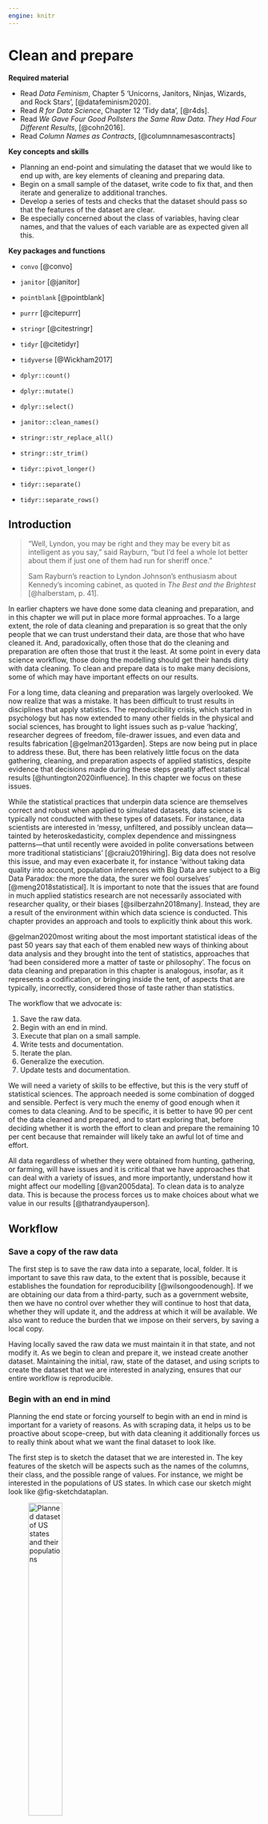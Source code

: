 ```yaml
---
engine: knitr
---
```


# Clean and prepare {#sec-clean-and-prepare}

**Required material**

- Read *Data Feminism*, Chapter 5 'Unicorns, Janitors, Ninjas, Wizards, and Rock Stars', [@datafeminism2020].
- Read *R for Data Science*, Chapter 12 'Tidy data', [@r4ds].
- Read *We Gave Four Good Pollsters the Same Raw Data. They Had Four Different Results*, [@cohn2016].
- Read *Column Names as Contracts*, [@columnnamesascontracts]

**Key concepts and skills**

- Planning an end-point and simulating the dataset that we would like to end up with, are key elements of cleaning and preparing data.
- Begin on a small sample of the dataset, write code to fix that, and then iterate and generalize to additional tranches.
- Develop a series of tests and checks that the dataset should pass so that the features of the dataset are clear.
- Be especially concerned about the class of variables, having clear names, and that the values of each variable are as expected given all this.


**Key packages and functions**

- `convo` [@convo]
- `janitor` [@janitor]
- `pointblank` [@pointblank]
- `purrr` [@citepurrr]
- `stringr` [@citestringr]
- `tidyr` [@citetidyr]
- `tidyverse` [@Wickham2017]

- `dplyr::count()`
- `dplyr::mutate()`
- `dplyr::select()`
- `janitor::clean_names()`
- `stringr::str_replace_all()`
- `stringr::str_trim()`
- `tidyr::pivot_longer()`
- `tidyr::separate()`
- `tidyr::separate_rows()`

## Introduction

> "Well, Lyndon, you may be right and they may be every bit as intelligent as you say," said Rayburn, "but I'd feel a whole lot better about them if just one of them had run for sheriff once."
> 
> Sam Rayburn's reaction to Lyndon Johnson's enthusiasm about Kennedy's incoming cabinet, as quoted in *The Best and the Brightest* [@halberstam, p. 41].

In earlier chapters we have done some data cleaning and preparation, and in this chapter we will put in place more formal approaches. To a large extent, the role of data cleaning and preparation is so great that the only people that we can trust understand their data, are those that who have cleaned it. And, paradoxically, often those that do the cleaning and preparation are often those that trust it the least. At some point in every data science workflow, those doing the modelling should get their hands dirty with data cleaning. To clean and prepare data is to make many decisions, some of which may have important effects on our results.

For a long time, data cleaning and preparation was largely overlooked. We now realize that was a mistake. It has been difficult to trust results in disciplines that apply statistics. The reproducibility crisis, which started in psychology but has now extended to many other fields in the physical and social sciences, has brought to light issues such as p-value 'hacking', researcher degrees of freedom, file-drawer issues, and even data and results fabrication [@gelman2013garden]. Steps are now being put in place to address these. But, there has been relatively little focus on the data gathering, cleaning, and preparation aspects of applied statistics, despite evidence that decisions made during these steps greatly affect statistical results [@huntington2020influence]. In this chapter we focus on these issues.

While the statistical practices that underpin data science are themselves correct and robust when applied to simulated datasets, data science is typically not conducted with these types of datasets. For instance, data scientists are interested in 'messy, unfiltered, and possibly unclean data---tainted by heteroskedasticity, complex dependence and missingness patterns---that until recently were avoided in polite conversations between more traditional statisticians' [@craiu2019hiring]. Big data does not resolve this issue, and may even exacerbate it, for instance 'without taking data quality into account, population inferences with Big Data are subject to a Big Data Paradox: the more the data, the surer we fool ourselves' [@meng2018statistical]. It is important to note that the issues that are found in much applied statistics research are not necessarily associated with researcher quality, or their biases [@silberzahn2018many]. Instead, they are a result of the environment within which data science is conducted. This chapter provides an approach and tools to explicitly think about this work.

@gelman2020most writing about the most important statistical ideas of the past 50 years say that each of them enabled new ways of thinking about data analysis and they brought into the tent of statistics, approaches that 'had been considered more a matter of taste or philosophy'. The focus on data cleaning and preparation in this chapter is analogous, insofar, as it represents a codification, or bringing inside the tent, of aspects that are typically, incorrectly, considered those of taste rather than statistics.

The workflow that we advocate is:

1. Save the raw data.
2. Begin with an end in mind.
3. Execute that plan on a small sample.
4. Write tests and documentation. 
5. Iterate the plan.
6. Generalize the execution.
7. Update tests and documentation.

We will need a variety of skills to be effective, but this is the very stuff of statistical sciences. The approach needed is some combination of dogged and sensible. Perfect is very much the enemy of good enough when it comes to data cleaning. And to be specific, it is better to have 90 per cent of the data cleaned and prepared, and to start exploring that, before deciding whether it is worth the effort to clean and prepare the remaining 10 per cent because that remainder will likely take an awful lot of time and effort.

All data regardless of whether they were obtained from hunting, gathering, or farming, will have issues and it is critical that we have approaches that can deal with a variety of issues, and more importantly, understand how it might affect our modelling [@van2005data]. To clean data is to analyze data. This is because the process forces us to make choices about what we value in our results [@thatrandyauperson].





## Workflow

### Save a copy of the raw data

The first step is to save the raw data into a separate, local, folder. It is important to save this raw data, to the extent that is possible, because it establishes the foundation for reproducibility [@wilsongoodenough]. If we are obtaining our data from a third-party, such as a government website, then we have no control over whether they will continue to host that data, whether they will update it, and the address at which it will be available. We also want to reduce the burden that we impose on their servers, by saving a local copy.

Having locally saved the raw data we must maintain it in that state, and not modify it. As we begin to clean and prepare it, we instead create another dataset. Maintaining the initial, raw, state of the dataset, and using scripts to create the dataset that we are interested in analyzing, ensures that our entire workflow is reproducible. 


### Begin with an end in mind

Planning the end state or forcing yourself to begin with an end in mind is important for a variety of reasons. As with scraping data, it helps us to be proactive about scope-creep, but with data cleaning it additionally forces us to really think about what we want the final dataset to look like. 

The first step is to sketch the dataset that we are interested in. The key features of the sketch will be aspects such as the names of the columns, their class, and the possible range of values. For instance, we might be interested in the populations of US states. In which case our sketch might look like @fig-sketchdataplan.

![Planned dataset of US states and their populations](figures/state_population_sketch.png){#fig-sketchdataplan width=40% fig-align="center"}

In this case, the sketch forces us to decide whether we want full names or abbreviations for the state names, and that the population has been measured in millions. The process of sketching this end-point has forced us to make decisions early on, and be clear about our desired end state.

We then implement that using code to simulate data. Again, this process forces us to think about what reasonable values look like in our dataset because we are literally forced to decide which functions to use. Thinking carefully about the membership of each column here, for instance if the column is meant to be 'gender' then values such as 'male', 'female', 'other', and 'unknown' may be expected, but a number such as '1,000' would likely be unexpected. It also forces us to be explicit about variable names because we have to assign the outputs of those functions to a variable. For instance, we could simulate some data for the population data. 

```r
#| message: false
#| warning: false

library(tidyverse)

set.seed(853)

simulated_tfr <- 
  tibble(
    state = state.name,
    population = runif(n = 50, min = 0, max = 50) |> round(digits = 2)
  )

simulated_tfr
```

Our purpose, during data cleaning and preparation, is to then bring our raw data close to that plan. Ideally, we would plan so that the desired end-state of our dataset is 'tidy data', which was introduced in Chapter \@ref(r-essentials). 


<!-- 1. Each variable is a column. -->
<!-- 2. Each observation is a row. -->
<!-- 3. Each observational unit is a table. -->

<!-- The following is a reminder of data in a tidy format. -->

<!-- ```{r} -->
<!-- tibble( -->
<!--   name = c("Alfred", "Ben", "Chris", "Daniela", "Emma"), -->
<!--   age_group = c("0-9", "10-19", "0-9", "0-9", "10-19"), -->
<!--   response_time = c(0, 9, 3, 3, 8), -->
<!--   ) -->



### Start small

Having thoroughly planned we can turn to the raw data that we are dealing with. Usually, regardless of what the raw data look like, we want to manipulate them into a rectangular dataset as quickly as possible. This allows us to use our family `dplyr` verbs and `tidyverse` approaches. For instance, let us assume that we are starting with some `.txt` file.

The first step is to look for regularities in the dataset. We are wanting to end up with tabular data, which means that we need some type of delimiter to distinguish different columns. Ideally this might be features such as a comma, a semicolon, a tab, a double space, or a line break. 

```r
#| eval: false

Alabama, 5
Alaska, 0.7
Arizona, 7
Arkansas, 3
California, 40
```

In worse cases there may be some regular feature of the dataset that we can take advantage of. For instance, sometimes various text is repeated.

```r
#| eval: false

State is Alabama and population is 5 million.
State is Alaska and population is 0.7 million.
State is Arizona and population is 7 million.
State is Arkansas and population is 3 million.
State is California and population is 40 million.
```

In this case, although we do not have a traditional delimiter we can use the regularity of 'State is ' and ' and population is ' to get what we need. A more difficult case is when we do not have line breaks.

```r
#| eval: false

Alabama 5 Alaska 0.7 Arizona 7 Arkansas 3 California 40
```

One way to approach this is to take advantage of the different classes and values that we are looking for. For instance, in this case, we know that we are after US states, so there are only 50 possible options, and we could use the existence of these as a delimiter. We could also use the fact that population is a number here, and so split based on a space followed by a number.

We will now go through the process of converting this last example into tidy data using `tidyr` [@citetidyr].

```r
raw_data <-
  c('Alabama 5 Alaska 0.7 Arizona 7 Arkansas 3 California 40')

data_as_tibble <-
  tibble(raw = raw_data)

tidy_data <-
  data_as_tibble |>
  separate(col = raw,
           into = letters[1:5],
           sep = "(?<=[[:digit:]]) ") |>
  pivot_longer(cols = letters[1:5],
               names_to = "drop_me",
               values_to = "separate_me") |>
  separate(col = separate_me,
           into = c('state', 'population'),
           sep = " (?=[[:digit:]])") |>
  select(-drop_me)

tidy_data
```


### Write tests and documentation

<!-- We are attempting to triangulate the situation. -->

Having established a rectangular dataset, albeit a messy one, we should begin to look at the classes that we have. We do not necessarily want to fix the classes at this point, because that can result in us losing data. But we look at the class to see what it is, and then compare it to our simulated dataset to see where it needs to get to. We note the columns where it is different.

Before changing the class and before going onto more bespoke issues, we should deal with some of the common issues in each class. Some common issues are:

- Commas and other punctuation, such as denomination signs in columns that should be numeric.
- Inconsistent formatting of dates, such as 'December' and 'Dec' and '12'.
- Unexpected characters, especially in unicode, which may not display consistently.

Typically, we want to fix anything immediately obvious. For instance, remove commas that have been used to group digits in currencies. However, the situation will typically quickly become dire. What we need to do is to look at the membership of each group, and then triage what we will fix. We should probably make the decision of how to triage based on what is likely to have the largest impact. That usually means starting with the counts, sorting in descending order, and then dealing with each as they come.

When the tests of membership are passed, then finally we can change the class, and run all the tests again. We are adapting this idea from the software development approach of unit testing. Tests are crucial because the enable us to understand whether software (or in this case data) is fit for purpose [@buildingsoftwaretogether].

Let us run through an example with a collection of strings, some of which are slightly wrong. This type of output is typical of OCR, which often gets most of the way there, but not quite.

```r
messy_string <-
  c('Patricia, Ptricia, PatricIa, Patncia, PatricIa, Patricia, Patricia, Patric1a, Patricia , 8atricia')

messy_string
```

As before, we first want to get this into a rectangular dataset.

```r
messy_data <- 
  tibble(names = messy_string) |> 
  separate_rows(names, sep = ", ") 

messy_data
```

We now need decide which of these errors we are going to fix. To help us decide which are most important, we will create a count.

```r
messy_data |> 
  count(names, sort = TRUE)
```

The most common element is the correct one, which is great. The next one - 'PatricIa' - looks like the 'i' has been incorrectly capitalized, and the one after that - '8atricia' - is distinguished by an '8' instead of a 'P'. Let us quickly fix these issues and then redo the count.

```r
messy_data <- 
  messy_data |> 
  mutate(names = str_replace_all(names, 'PatricIa', 'Patricia'),
         names = str_replace_all(names, '8atricia', 'Patricia')
         )

messy_data |> 
  count(names, sort = TRUE)
```

Already this is much better and 60 per cent of the values are correct, compared with earlier where it was 30 per cent. There are two more obvious errors - 'Ptricia' and 'Patncia' - with the first missing an 'a' and the second having an 'n' where the 'ri' should be. Again, we can quickly update and fix those.

```r
messy_data <- 
  messy_data |> 
  mutate(names = str_replace_all(names, 'Ptricia', 'Patricia'),
         names = str_replace_all(names, 'Patncia', 'Patricia')
         )

messy_data |> 
  count(names, sort = TRUE)
```

We have achieved an 80 per cent fix with not too much effort. The two remaining issues are more subtle. The first - 'Patric1a' - has occurred because the 'i' has been incorrectly coded as an '1'. In some fonts this will show up, but in others it will be more difficult to see. This is a common issue, especially with OCR, and something to be aware of. The second - 'Patricia ' - is similarly subtle and is occurring because there is a trailing space. Again, trailing and leading spaces are a common issue and we can address them with `str_trim()`. After we fix these two remaining issues then we will have all entries corrected.

```r
cleaned_data <- 
  messy_data |> 
  mutate(names = str_replace_all(names, 'Patric1a', 'Patricia'),
         names = str_trim(names, side = c("right"))
         )

cleaned_data |> 
  count(names, sort = TRUE)
```

We have been doing the tests in our head in this example. We know that we are hoping for 'Patricia'. But we can start to document this test as well. One way is to look to see if values other than 'Patricia' exist in the dataset.

```r
check_me <- 
  cleaned_data |> 
  filter(names != "Patricia")

if (nrow(check_me) > 0) {
  print("Still have values that are not Patricia!")
}
```

We can make things a little more imposing by stopping our code execution if the condition is not met with `stopifnot()`. To use that we define a condition that we would like met. We could implement this type of check throughout our code. For instance, if we expected there to be a certain number of rows in the dataset, or for a certain column to have various properties, such as being an integer, or a factor.

```r
stopifnot(nrow(check_me) == 0)
```

We can use `stopifnot()` to ensure that our script is working as expected as it goes through. Another way that is especially used

Another way to write tests for our dataset is to use `testthat` [@testthat]. Although developed for testing packages, we can use the same functionality to test our datasets. For instance, we can use `expect_length()` to check the length of a dataset and could use `expect_equal()` to check the content.

```r
#| message: false
#| warning: false

library(testthat)

expect_length(check_me, 1)
expect_equal(class(cleaned_data$names), "character")
expect_equal(unique(cleaned_data$names), "Patricia")
```

If the tests pass then nothing happens, and if the tests fail then the script will stop.

### Iterate, generalize and update

We could now iterate the plan. In this most recent case, we started with 10 entries. There is no reason that we could not increase this to 100 or even 1,000. We may need to generalize the cleaning procedures and tests. But eventually we would start to being the dataset into some sort of order.

## Case study: Kenya census

### Gather and clean data

To make this all more clear, let us gather, clean, and prepare some data from the 2019 Kenyan census. The distribution of population by age, sex, and administrative unit from the 2019 Kenyan census can be downloaded [here](https://www.knbs.or.ke/?wpdmpro=2019-kenya-population-and-housing-census-volume-iii-distribution-of-population-by-age-sex-and-administrative-units). While this format as a PDF makes it easy to look up a particular result, it is not overly useful if we want to model the data. In order to be able to do that, we need to convert a PDF of Kenyan census results of counts, by age and sex, by county and sub-county, into a tidy dataset that can be analyzed. We will use `janitor` [@janitor], `pdftools` [@pdftools], `tidyverse` [@tidyverse], and `stringi` [@stringi]. 

```r
#| message: false
#| warning: false

library(janitor)
library(pdftools)
library(purrr)
library(tidyverse)
library(stringi)
```

And we can then download^[If the Kenyan government link breaks then replace their URL with: https://www.tellingstorieswithdata.com/inputs/pdfs/2019_Kenya_census.pdf.] and read in the PDF of the 2019 Kenyan census. When we have a PDF and want to read the content into R, then `pdf_text()` from `pdftools` [@pdftools] is useful. It works well for many recently produced PDFs because the content is text which it can extract. But if the PDF is an image, then `pdf_text()` will not work. Instead, the PDF will first need to go through OCR, which was covered in Chapter \@ref(gather-data).

```r
#| eval: false
#| include: true

download.file(
  "https://www.knbs.or.ke/download/2019-kenya-population-and-housing-census-volume-iii-distribution-of-population-by-age-sex-and-administrative-units/?wpdmdl=5729&refresh=620561f1ce3ad1644519921", 
  "2019_Kenya_census.pdf",
  mode="wb")

all_content <- pdf_text("2019_Kenya_census.pdf")
```

```r
#| eval: true
#| include: false

# INTERNAL

all_content <- pdf_text("inputs/pdfs/2019_Kenya_census.pdf")
```

We can see an example page of the PDF of the 2019 Kenyan census (@fig-examplekenyancensuspage).

![Example page from the 2019 Kenyan census](figures/2020-04-10-screenshot-of-census.png){#fig-examplekenyancensuspage width=90% fig-align="center"}


The first challenge is to get the dataset into a format that we can more easily manipulate. We will consider each page of the PDF and extract the relevant parts. To do this, we first write a function, and then apply it to each page. 

```r
# The function is going to take an input of a page
get_data <- function(i){
  # i = 467
  # Just look at the page of interest
  # Based on Bob Rudis: https://stackoverflow.com/a/47793617
  just_page_i <- stri_split_lines(all_content[[i]])[[1]] 
  
  just_page_i <- just_page_i[just_page_i != ""]
  
  # Grab the name of the location
  area <- just_page_i[3] |> str_squish()
  area <- str_to_title(area)
  
  # Grab the type of table
  type_of_table <- just_page_i[2] |> str_squish()
  
  # Get rid of the top matter
  # Manually for now, but could create some rules if needed
  just_page_i_no_header <- just_page_i[5:length(just_page_i)] 
  
  # Get rid of the bottom matter
  # Manually for now, but could create some rules if needed
  just_page_i_no_header_no_footer <- just_page_i_no_header[1:62] 
  
  # Convert into a tibble
  demography_data <- tibble(all = just_page_i_no_header_no_footer)
  
  # Split columns
  demography_data <-
    demography_data |>
    mutate(all = str_squish(all)) |> # Any space more than two spaces is reduced
    mutate(all = str_replace(all, "10 -14", "10-14")) |> # One specific issue
    mutate(all = str_replace(all, "Not Stated", "NotStated")) |> # And another
    separate(col = all,
             into = c("age", "male", "female", "total", "age_2", "male_2", "female_2", "total_2"),
             sep = " ", # Works fine because the tables are nicely laid out
             remove = TRUE,
             fill = "right",
             extra = "drop"
    )
  
  # They are side by side at the moment, need to append to bottom
  demography_data_long <-
    rbind(demography_data |> select(age, male, female, total),
          demography_data |>
            select(age_2, male_2, female_2, total_2) |>
            rename(age = age_2, male = male_2, female = female_2, total = total_2)
    )
  
  # There is one row of NAs, so remove it
  demography_data_long <- 
    demography_data_long |> 
    remove_empty(which = c("rows"))
  
  # Add the area and the page
  demography_data_long$area <- area
  demography_data_long$table <- type_of_table
  demography_data_long$page <- i
  
  rm(just_page_i,
     i,
     area,
     type_of_table,
     just_page_i_no_header,
     just_page_i_no_header_no_footer,
     demography_data)
  
  return(demography_data_long)
}
```

We now have a function that does what we need to each page of the PDF. We will use `map_dfr()` from `purrr` [@citepurrr] to apply that function to each page, and then combine all the outputs into one tibble.

```r
# Run through each relevant page and get the data
pages <- c(30:513)
all_tables <- map_dfr(pages, get_data)
rm(pages, get_data)
```

```r
all_tables
```

Having got it into a rectangular format, we now need to clean the dataset to make it useful.

The first step is to make the numbers into actual numbers, rather than characters. Before we can convert the type, we need to remove anything that is not a number otherwise that cell will be converted into an NA. We first identify any values that are not numbers so that we can remove them. 

```r
# Need to convert male, female, and total to integers
# First find the characters that should not be in there
all_tables |> 
  select(male, female, total) |>
  mutate_all(~str_remove_all(., "[:digit:]")) |> 
  mutate_all(~str_remove_all(., ",")) |>
  mutate_all(~str_remove_all(., "_")) |>
  mutate_all(~str_remove_all(., "-")) |> 
  distinct()

# We clearly need to remove ",", "_", and "-". 
# This also highlights a few issues on p. 185 that need to be manually adjusted
# https://twitter.com/RohanAlexander/status/1244337583016022018
all_tables$male[all_tables$male == "23-Jun"] <- 4923
all_tables$male[all_tables$male == "15-Aug"] <- 4611
```

While we could use `janitor` here, it is worthwhile at least first looking at what is going on because sometimes there is odd stuff that `janitor` (and other packages) will deal with, but not in a way that we want. In this case, the Kenyan government used Excel or similar, and this has converted two entries into dates. If we just took the numbers from the column then we would have 23 and 15 here, but by inspecting the column we can use Excel to reverse the process and enter the correct values of 4,923 and 4,611, respectively.

Having identified everything that needs to be removed, we can do the actual removal and convert our character column of numbers to integers.

```r
#| echo: true

all_tables <-
  all_tables |>
  mutate_at(vars(male, female, total), ~str_remove_all(., ",")) |>
  mutate_at(vars(male, female, total), ~str_replace(., "_", "0")) |>
  mutate_at(vars(male, female, total), ~str_replace(., "-", "0")) |>
  mutate_at(vars(male, female, total), ~as.integer(.))

all_tables
```

The next thing to clean is the areas. We know that there are 47 counties in Kenya, and a large number of sub-counties. The Kenyan government purports to provide a list on pages 19 to 22 of the PDF (document pages 7 to 10). But this list is not complete, and there are a few minor issues that we will deal with later. In any case, we first need to fix a few inconsistencies.

```r
# Fix some area names
all_tables$area[all_tables$area == "Taita/ Taveta"] <- "Taita/Taveta"
all_tables$area[all_tables$area == "Elgeyo/ Marakwet"] <- "Elgeyo/Marakwet"
all_tables$area[all_tables$area == "Nairobi City"] <- "Nairobi"
```

Kenya has 47 counties, each of which has sub-counties. The PDF has them arranged as the county data then the sub-counties, without designating which is which. We can use the names, to a certain extent, but in a handful of cases, there is a sub-county that has the same name as a county, so we need to first fix that.

The PDF is made-up of three tables. So we can first get the names of the counties based on those final two tables and then reconcile them to get a list of the counties.


```r
#| echo: true

all_tables$table |> 
  table()
```

```r
#| echo: true

list_counties <- 
  all_tables |> 
  filter(table %in% c("Table 2.4a: Distribution of Rural Population by Age, Sex* and County",
                      "Table 2.4b: Distribution of Urban Population by Age, Sex* and County")
         ) |> 
  select(area) |> 
  distinct()

list_counties
```

As we hoped, there are 47 of them. But before we can add a flag based on those names, we need to deal with the sub-counties that share their name. We will do this based on the page, then looking it up and deciding which is the county page and which is the sub-county page.

```r
#| echo: true

all_tables |> 
  filter(table == "Table 2.3: Distribution of Population by Age, Sex*, County and Sub- County") |> 
  filter(area %in% c("Busia",
                     "Garissa",
                     "Homa Bay",
                     "Isiolo",
                     "Kiambu",
                     "Machakos",
                     "Makueni",
                     "Samburu",
                     "Siaya",
                     "Tana River",
                     "Vihiga",
                     "West Pokot")
         ) |> 
  select(area, page) |> 
  distinct()
```

Now we can add the flag for whether the area is a county, and adjust for the ones that are troublesome,

```r
#| echo: true

all_tables <- 
  all_tables |> 
  mutate(area_type = if_else(area %in% list_counties$area, "county", "sub-county"))

all_tables <- 
  all_tables |> 
  mutate(area_type = case_when(
    area == "Samburu" & page == 42 ~ "sub-county",
    area == "Tana River" & page == 56 ~ "sub-county",
    area == "Garissa" & page == 69 ~ "sub-county",
    area == "Isiolo" & page == 100 ~ "sub-county",
    area == "Machakos" & page == 154 ~ "sub-county",
    area == "Makueni" & page == 164 ~ "sub-county",
    area == "Kiambu" & page == 213 ~ "sub-county",
    area == "West Pokot" & page == 233 ~ "sub-county",
    area == "Vihiga" & page == 333 ~ "sub-county",
    area == "Busia" & page == 353 ~ "sub-county",
    area == "Siaya" & page == 360 ~ "sub-county",
    area == "Homa Bay" & page == 375 ~ "sub-county",
    TRUE ~ area_type
    )
  )

rm(list_counties)

all_tables
```

Having dealt with the areas, we can deal with the ages. First, we need to fix some clear errors.

```r
table(all_tables$age) |> head()
unique(all_tables$age) |> head()

# Looks like there should be 484, so need to follow up on some:
all_tables$age[all_tables$age == "NotStated"] <- "Not Stated"
all_tables$age[all_tables$age == "43594"] <- "5-9"
all_tables$age[all_tables$age == "43752"] <- "10-14"
all_tables$age[all_tables$age == "9-14"] <- "5-9"
all_tables$age[all_tables$age == "10-19"] <- "10-14"
```

The census has done some of the work of putting together age-groups for us, but we want to make it easy to just focus on the counts by single-year-age. As such we will add a flag as to the type of age it is: an age group, such as "ages 0 to 5", or a single age, such as "1".

```r
all_tables$age_type <-
  if_else(str_detect(all_tables$age, c("-")), "age-group", "single-year")
all_tables$age_type <-
  if_else(str_detect(all_tables$age, c("Total")),
          "age-group",
          all_tables$age_type)
```

At the moment, age is a character variable. We have a decision to make here. We do not want it to be a character variable (because it will not graph properly), but we do not want it to be numeric, because there is `total` and `100+` in there. For now, we will just make it into a factor, and at least that will be able to be nicely graphed.

```r
all_tables$age <- as_factor(all_tables$age)
```



### Check data

Having gathered and cleaned the data, we would like to run a few checks. Given the format of the data, we can check that 'total' is the sum of 'male' and 'female'. (While we would prefer to use different groupings, this is what the Kenyan government collected and makes available.)

```r
#| echo: true

follow_up <- 
  all_tables |> 
  mutate(check_sum = male + female,
         totals_match = if_else(total == check_sum, 1, 0)
         ) |> 
  filter(totals_match == 0)
```

And we can adjust the one that looks to be wrong.

```r
#| echo: true

# There is just one that looks wrong
all_tables$male[all_tables$age == "10" & all_tables$page == 187] <- as.integer(1)

rm(follow_up)
```

The Kenyan census provides different tables for the total of each county and sub-county; and then within each county, for the number in an urban area in that county, and the number in a urban area in that county. Some counties only have an urban count, but we would like to make sure that the sum of rural and urban counts equals the total count. This requires pivoting the data from long to wide.

First, we construct different tables for each of the three. 

```r
#| echo: true

# Table 2.3
table_2_3 <- all_tables |> 
  filter(table == "Table 2.3: Distribution of Population by Age, Sex*, County and Sub- County")
table_2_4a <- all_tables |> 
  filter(table == "Table 2.4a: Distribution of Rural Population by Age, Sex* and County")
table_2_4b <- all_tables |> 
  filter(table == "Table 2.4b: Distribution of Urban Population by Age, Sex* and County")
```

Then having constructed the constituent parts, we can join then based on age, area, and whether it is a county.

```r
both_2_4s <-
#| echo: true
  full_join(
    table_2_4a,
    table_2_4b,
    by = c("age", "area", "area_type"),
    suffix = c("_rural", "_urban")
  )

all <-
  full_join(
    table_2_3,
    both_2_4s,
    by = c("age", "area", "area_type"),
    suffix = c("_all", "_")
  )

all <-
  all |>
  mutate(
    page = glue::glue(
      'Total from p. {page}, rural from p. {page_rural}, urban from p. {page_urban}'
    )
  ) |>
  select(
    -page,
    -page_rural,
    -page_urban,-table,
    -table_rural,
    -table_urban,-age_type_rural,
    -age_type_urban
  )

rm(both_2_4s, table_2_3, table_2_4a, table_2_4b)
```

We can now check that the sum of rural and urban is the same as the total.

```r
#| echo: true

follow_up <- 
  all |> 
  mutate(total_from_bits = total_rural + total_urban,
         check_total_is_rural_plus_urban = if_else(total == total_from_bits, 1, 0),
         total_from_bits - total) |> 
  filter(check_total_is_rural_plus_urban == 0)

head(follow_up)
rm(follow_up)
```

There are just a few, but as they only have a difference of 1, we will just move on.

Finally, we want to check that the single age counts sum to the age-groups.

```r
#| echo: true

follow_up <- 
  all |> 
  mutate(groups = case_when(age %in% c("0", "1", "2", "3", "4", "0-4") ~ "0-4",
                            age %in% c("5", "6", "7", "8", "9", "5-9") ~ "5-9",
                            age %in% c("10", "11", "12", "13", "14", "10-14") ~ "10-14",
                            age %in% c("15", "16", "17", "18", "19", "15-19") ~ "15-19",
                            age %in% c("20", "21", "22", "23", "24", "20-24") ~ "20-24",
                            age %in% c("25", "26", "27", "28", "29", "25-29") ~ "25-29",
                            age %in% c("30", "31", "32", "33", "34", "30-34") ~ "30-34",
                            age %in% c("35", "36", "37", "38", "39", "35-39") ~ "35-39",
                            age %in% c("40", "41", "42", "43", "44", "40-44") ~ "40-44",
                            age %in% c("45", "46", "47", "48", "49", "45-49") ~ "45-49",
                            age %in% c("50", "51", "52", "53", "54", "50-54") ~ "50-54",
                            age %in% c("55", "56", "57", "58", "59", "55-59") ~ "55-59",
                            age %in% c("60", "61", "62", "63", "64", "60-64") ~ "60-64",
                            age %in% c("65", "66", "67", "68", "69", "65-69") ~ "65-69",
                            age %in% c("70", "71", "72", "73", "74", "70-74") ~ "70-74",
                            age %in% c("75", "76", "77", "78", "79", "75-79") ~ "75-79",
                            age %in% c("80", "81", "82", "83", "84", "80-84") ~ "80-84",
                            age %in% c("85", "86", "87", "88", "89", "85-89") ~ "85-89",
                            age %in% c("90", "91", "92", "93", "94", "90-94") ~ "90-94",
                            age %in% c("95", "96", "97", "98", "99", "95-99") ~ "95-99",
                            TRUE ~ "Other")
         ) |> 
  group_by(area_type, area, groups) |> 
  mutate(group_sum = sum(total, na.rm = FALSE),
         group_sum = group_sum / 2,
         difference = total - group_sum) |> 
  ungroup() |> 
  filter(age == groups) |> 
  filter(total != group_sum) 

head(follow_up)

rm(follow_up)
```

Mt. Kenya Forest, Aberdare Forest, Kakamega Forest are all slightly dodgy. It does not seem to be in the documentation, but it looks like the Kenyan government has apportioned these between various countries. This is understandable, and unlikely to be a big deal, so, again, we will just move on.

### Tidy-up

Now that we are confident that everything is looking good, we can just convert it to tidy format. This will make it easier to work with.

```r
all <-
  all |>
  rename(male_total = male,
         female_total = female,
         total_total = total) |>
  pivot_longer(
    cols = c(
      male_total,
      female_total,
      total_total,
      male_rural,
      female_rural,
      total_rural,
      male_urban,
      female_urban,
      total_urban
    ),
    names_to = "type",
    values_to = "number"
  ) |>
  separate(
    col = type,
    into = c("gender", "part_of_area"),
    sep = "_"
  ) |>
  select(area, area_type, part_of_area, age, age_type, gender, number)

head(all)
```

```r
#| include: false
#| eval: false

write_csv(all, file = "outputs/data/cleaned_kenya_2019_census.csv")
```


The original purpose of cleaning this dataset was to make a table for @alexander2021bayesian. Just to bring this all together, we could make a graph of single-year counts, by gender, for Nairobi (@fig-monicasnairobigraph)).

```r
#| echo: true

monicas_dataset <- 
  all |> 
  filter(area_type == "county") |> 
  filter(part_of_area == "total") |>
  filter(age_type == "single-year") |> 
  select(area, age, gender, number)

head(monicas_dataset)
```

```r
#| label: fig-monicasnairobigraph
#| echo: true
#| fig-cap: "Distribution of age and gender in Nairobi in 2019, based on Kenyan census"

monicas_dataset |>
  filter(area == "Nairobi") |>
  filter(gender != "total") |>
  ggplot(aes(x = age, y = number, fill = gender)) +
  geom_col(aes(x = age, y = number, fill = gender), position = "dodge") +
  scale_y_continuous(labels = scales::comma) +
  scale_x_discrete(breaks = c(seq(from = 0, to = 99, by = 5), "100+")) +
  theme_classic()+
  scale_fill_brewer(palette = "Set1") +
  labs(y = "Number",
       x = "Age",
       fill = "Gender",
       caption = "Data source: 2019 Kenya Census")
```

A variety of features are clear from @fig-monicasnairobigraph, including age-heaping, a slight difference in the ratio of male-female birth, and a substantial difference between ages 15 and 25.





## Checks and tests

Robert Caro, the biographer of Lyndon Johnson, spent years tracking down everyone connected to the 36th President of the United States. He went to far as to live in Texas Hill Country for three years so that he could better understand where LBJ was from. When he heard a story that LBJ used to run to the Senate when he was a senator, he ran that route multiple times himself to try to understand why LBJ was running. Caro eventually understood it only when he ran the route as the sun was rising, just as LBJ had done, that the sun hits the Senate Rotunda in a particularly inspiring way [@caroonworking]. This background work enabled him to uncover aspects that no one else knew. For instance, it turns out that LBJ almost surely stole his first election win as a Texas Senator [@caroonworking]. We need to understand our data to this same extent. We must turn every page and go to every extreme.


The idea of negative space is well established in design. It refers to that which surrounds the subject. Sometimes negative space is used as an effect, for instance the logo of FedEx, an American logistics company, has negative space between the E and x that creates an arrow. In a similar way, we want to be cognizant of the data that we have, and the data that we do not have. We are worried that the data that we do not have somehow has meaning, potentially even to the extent of changing our conclusions. When we are cleaning data, we are looking for anomalies. We are interested in values that are in there that should not be, but also the opposite situation---values that are missing that should not be. There are four tools that we use to identify these situations: graphs, counts, green/red conditions, targets.

### Graphs

Graphs are an invaluable tool when cleaning data, because they show each point in the dataset, in relation to the other points. They are especially useful for identifying when a value does not belong. For instance, if a value is expected to be numerical, but it is still a character then it will not plot and a warning will be displayed.

Graphs will be especially useful for numerical data, but are still useful for text and categorical data. Let us pretend that we have a situation where we are interested in a person's age, for some youth survey. We have the following data:

```r
raw_data <- 
  tibble(ages = c(11, 17, 22, 13, 21, 16, 16, 6, 16, 11, 150))

raw_data |> 
  ggplot(aes(y = ages, x = 0)) +
  geom_point()
```

The graph clearly shows the unexpected value of 150. The most likely explanation is that the data were incorrectly entered with a trailing 0, and should be 15. We can fix that, and document it, and then redo the graph, so as to see that everything seems more reasonable now.

### Counts

We want to focus on getting most of the data right. So we are interested in the counts of unique values. Hopefully a majority of the data are concentrated in the most common counts. But it can also be useful to invert it, and see what is especially uncommon. The extent to which we want to deal with these depends on what we need. Ultimately, each time we fix one we are getting very few additional observations, potentially even just one! Counts are especially useful with text or categorical data, but can be helpful with numerical as well.

Let us see an example.

```r
raw_data <- 
  tibble(country = c('Australie', 'Austrelia', 'Australie', 'Australie', 'Aeustralia', 'Austraia', 'Australia', 'Australia', 'Australia', 'Australia'
                  )
         )

raw_data |> 
  count(country, sort = TRUE)
```

The use of this count clearly identifies where we should spend our time - changing 'Australie' to 'Australia' would almost double our amount of usable data.


### Go/no-go

Some things are so important that you require that your cleaned dataset have them. These are go/no-go conditions. They would typically come out of experience, expert knowledge, or the planning and simulation exercises. An example may be that there are no negative numbers in an age column, and no ages above 140.

For these we could specifically require that the condition is met. Other examples include:

- If doing cross-country analysis, then a list of country names that we know should be in our dataset would be useful. Our no-go conditions would then be if there were: 1) values not in that list in our dataset, or, vice versa; 2) countries that we expected to be in there that were not.

To have a concrete example, let us consider if we were doing some analysis about the five largest counties in Kenya: 'Nairobi', 'Kiambu', 'Nakuru', 'Kakamega', 'Bungoma'. Let us create that array first.

```r
correct_counties <- c('Nairobi', 'Kiambu', 'Nakuru', 'Kakamega', 'Bungoma')
```


We begin with the following dataset.

```r
top_five_kenya <- 
  tibble(county = c('Nairobi', 'Nairob1', 'Nakuru', 'Kakamega', 'Nakuru', 
                      'Kiambu', 'Kiambru', 'Kabamega', 'Bun8oma', 'Bungoma')
  )

top_five_kenya |> 
  count(county, sort = TRUE)
```

Based on the count we know that we have to fix some of them and there are two with numbers that are obvious fixes.

```r
top_five_kenya <- 
  top_five_kenya |> 
  mutate(county = str_replace_all(county, 'Nairob1', 'Nairobi'),
         county = str_replace_all(county, 'Bun8oma', 'Bungoma')
  )

top_five_kenya |> 
  count(county, sort = TRUE)
```

At this point we can use our go/no-go conditions to decide whether we are finished or not.

```r
top_five_kenya$county |> unique()

if(all(top_five_kenya$county |> unique() == top_five_kenya)) {
  "Oh no"
}
if(all(top_five_kenya==top_five_kenya$county |> unique()) ) {
  "Oh no"
}
```

And so it is clear that we still have cleaning to do!

We may also find similar conditions from experts and those with experience in the particular field.



<!-- ### Targets -->

<!-- We could clean data indefinitely, but we need an end state. Part of this is sketching an end-point, and simulating. But sometimes it helps to have a metric. This may be especially the case when we have a large dataset, a deadline, and a team, because the data cleaning stage is just one part of what needs to happen. One helpful aspect is to set targets against which we can judge a dataset and then just achieve those. -->

<!-- Let us turn to a common use-case which is merging two datasets. Of particular interest is the unique key between the two, which is  -->


<!-- Add in the notion of precision and recall. Maybe have a look at: -->

<!-- https://arxiv.org/pdf/2101.05308.pdf -->

<!-- ### Consistency -->

<!-- Consistency refers to the proportion -->

<!-- #### Internal consistency -->


<!-- #### External consistency -->



### Class

It is often said that American society is obsessed with money, while British society is obsessed with class. In the case of data cleaning and preparation we need to be British. Explicit checks of the class of variables are essential. Accidentally assigning the wrong class to a variable can have a large effect on subsequent analysis. In particular:

- check whether some value should be a number or a factor; and
- check that dates are correctly formatted.

To understand why it is important to be clear about whether a value is a number or a factor, consider the following situation:

```r
some_data <- 
  tibble(response = c(1, 1, 0, 1, 0, 1, 1, 0, 0),
         group = c(1, 2, 1, 1, 2, 3, 1, 2, 3)) |> 
  mutate(group_as_integer = as.integer(group),
         group_as_factor = as.factor(group),
         )
```

Let us start with 'group' as an integer and look at a logistic regression.

```r
lm(response~group_as_integer, data = some_data) |> 
  summary()
```

Now we can try it as a factor. The interpretation of the variable is completely different.

```r
lm(response~group_as_factor, data = some_data) |> 
  summary()
```


Another critical aspect is to check the dates. In particular we want to try to make it into the following format: YYYY-MM-DD. There are of course differences of opinion as to what is an appropriate date format in the broader world, and reasonable people can differ on whether 1 July 2010 or July 1, 2020, is better, but YYYY-MM-DD is the format that is generally most appropriate for data.




## Naming things

> An improved scanning software we developed identified gene name errors in 30.9% (3,436/11,117) of articles with supplementary Excel gene lists; a figure significantly higher than previously estimated. This is due to gene names being converted not just to dates and floating-point numbers, but also to internal date format (five-digit numbers).
>
> @omggenes

Names matter. The land on which much of this book was written is today named Toronto, which is within a country named Canada, but for a long time before was known as Turtle Island. While not common, these days people will sometimes still refer to themselves as being on Turtle Island. That tells us something about them, and our use of the name Canada tells them something about us. There is a big rock in the center of Australia. For a long time, it was called Uluru, then it was known as Ayers Rock. Today it has a dual name that combines both, and the choice of which name you use tells someone something about you. Even the British Royal Family recognize the power of names. In 1917 they changed from the House of Saxe-Coburg and Gotha to the House of Windsor, due to a feeling that the former was too Germanic given World War I was ongoing. Names matter in everyday life. And they matter in data science too.

The importance of names, and of ignoring existing claims through re-naming was clear in those cases, but we see it in data science as well. We need to be very careful when we name our datasets, our variables, and our functions. There is a tendency, these days, to call the variable 'gender' even though it may only have male and female, because we do not want to say the word 'sex'. @tukey1962future essentially defines what we today call data science, but it was popularized by folks in computer science in the 2010s who ignored, either deliberately or through ignorance, what came before them. The past ten years has been characteristic by the renaming of concepts that were well-established in the fields that computer science has recently expanded into. For instance, the use of binary variables in regression, sometimes called 'dummy variables', is called one-hot encoding in computer science. Like all fashions, this one will pass also. We most recently saw this through the 1980s through to early 2010s with economics. Economists described themselves as the 'queen of the social sciences' and self-described as imperialistic [@lazear2000economic]. We are now recognizing the costs of this imperialism in social sciences, and in the future we will look back and count the cost of computer science imperialism in data science. The key here is that no area of study is ever *terra nullius*, or nobody's land. It is important to recognize, adopt, and use existing names, and practices.

Names give places meaning, and by ignoring existing names, we ignore what has come before us. @kimmerer2013[p. 34] describes how 'Tahawus is the Algonquin name for Mount Marcy, the highest peak in the Adirondacks. It's called Mount March to commemorate a governor who never set foot on those wild slopes.' She continues that '[w]hen we call a place by name it is transformed from wilderness to homeland.' She is talking with regard to physical places, but the same is true of our function names, our variable names and our dataset names. When we use gender instead of sex because we do not want to say sex in front of others, we ignore the preferences of those that provided data.

Names are critical and worthy of especial attention because they help document our code as they are, by definition, contained in the code [@hermans2021programmer]. In addition to respecting the nature of the data, names need to satisfy two additional considerations: 

1) they need to be machine readable, and 
2) they need to be human readable.

Machine readable names is an easier standard to meet, but usually means avoiding spaces and special characters. A space can be replaced with a underscore. Usually, special characters should just be removed because they can be inconsistent between different computers and languages. The names should also be unique within a dataset, and unique within a collection of datasets unless that particular column is being deliberately used as a key to join different datasets. This usually means that the domain is critical for effective names, and when working as part of a team this all gets much much difficult [@hermans2017peter].

An especially useful function to use to get closer to machine readable names is `janitor::clean_names()` which is from the `janitor` package [@janitor]. This deals with those issues mentioned above as well as a few others. We can see an example.


```r
bad_names_good_names <- 
  tibble(
    'First' = c(1),
    'second name has spaces' = c(1),
    'weird#symbol' = c(1),
    'InCoNsIsTaNtCaPs' = c(1)
  )

bad_names_good_names

bad_names_good_names <- 
  bad_names_good_names |> 
  janitor::clean_names()
  
bad_names_good_names
```

Human readable names require an additional layer. We need to consider other cultures and how they may interpret some of the names that we are using. We also need to consider different experience levels that subsequent users of your dataset may have. This is both in terms of experience with programming and statistics, but also experience with similar datasets. For instance, a column of 'flag' is often used to signal that a column contains data that needs to be followed up with or treated carefully in some way. An experienced analyst will know this, but a beginner will not. Try to use meaningful names wherever possible [@lin2020ten]. It has been found that shorter names may take longer to comprehend [@shorternamestakelonger], and so it is often useful to avoid abbreviations where possible.

One interesting feature of R is that in certain cases partial matching on names is possible. For instance:

```r
never_use_partial_matching <- 
  data.frame(
    my_first_name = c(1, 2),
    another_name = c("wow", "great")
  )

never_use_partial_matching$my_first_name
never_use_partial_matching$my
```

This behavior is not possible within the `tidyverse`, for instance if `data.frame` were replaced with `tibble` in the above code. Partial matching should almost never be used. It makes it more difficult to understand code after a break, and for others to come to it fresh.

@columnnamesascontracts advises using column names as contracts, through establishing a controlled vocabulary for column names. In this way, we would define a set of words that we can use in column names. In the controlled vocabulary of @columnnamesascontracts a column could start with an abbreviation for its class, then something specific to what it pertains to, and then various details. For instance, in the Kenyan data example earlier we have the following column names:  "area", "age", "gender", and "number". If we were to use our column names as contracts, then these could be: "chr_area", "fctr_group_age", "chr_group_gender", and "int_group_count".

```r
column_names_as_contracts <- 
  monicas_dataset |> 
  rename(
    "chr_area" = "area",
    "fctr_group_age" = "age",
    "chr_group_gender" = "gender",
    "int_group_count" = "number"
  )
```

We can then use `pointblank` [@pointblank] to set-up tests for us.

```r
#| message: false
#| warning: false

library(pointblank)

agent <-
  create_agent(tbl = column_names_as_contracts) |>
  col_is_character(columns = vars(chr_area, chr_group_gender)) |>
  col_is_factor(columns = vars(fctr_group_age)) |>
  col_is_integer(columns = vars(int_group_count)) |>
  col_vals_in_set(columns = chr_group_gender,
                  set = c("male", "female", "total")) |>
  interrogate()

agent
```





<!-- ## Pipelines -->

<!-- Following @suresh2020framework -->











## Exercises and tutorial

### Exercises

1. Is the following an example of tidy data? 

```r
tibble(name = c('Anne', 'Bethany', 'Stephen', 'William'),
       age_group = c('18-29', '30-44', '45-60', '60+'),
       )
```

2. If I am dealing with ages then what is the most likely class for the variable? [Select all that apply.]
    a. integer
    b. matrix
    c. numeric
    d. factor


### Tutorial

With regard to @Jordan2019Artificial, @datafeminism2020, Chapter 6, @thatrandyauperson, and other relevant work, to what extent do you think we should let the data speak for themselves? [Please write a page or two.]

